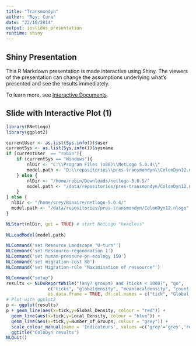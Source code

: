 ```yaml
---
title: "Transmondyn"
author: "Rey; Cura"
date: "22/10/2014"
output: ioslides_presentation
runtime: shiny
---
```


## Shiny Presentation

This R Markdown presentation is made interactive using Shiny. The viewers of the presentation can change the assumptions underlying what's presented and see the results immediately. 

To learn more, see [Interactive Documents](http://rmarkdown.rstudio.com/authoring_shiny.html).

## Slide with Interactive Plot (1)
```r
library(RNetLogo)
library(ggplot2)

currentUser <- as.list(Sys.info())$user
currentSys <- as.list(Sys.info())$sysname
if (currentUser  == "robin"){
	if (currentSys == "Windows"){
		nlDir <- "C:\\Program Files (x86)\\NetLogo 5.0.4\\"
		model.path <- "D:\\repositories\\pres-transmondyn\\ColonDyn12.nlogo"
	} else {
		nlDir <- "/home/robin/Downloads/netlogo-5.0.5/"
		model.path <- "/data/repositories/pres-transmondyn/ColonDyn12.nlogo"
	}
} else {
  nlDir <- "/home/srey/Binaire/netlogo-5.0.4/"
  model.path <- "/data/repositories/pres-transmondyn/ColonDyn12.nlogo"
}

NLStart(nlDir, gui = TRUE) # start NetLogo "headless"
 
NLLoadModel(model.path)

NLCommand('set Resource_Landscape "U-turn"')
NLCommand('set Ressource-regeneration 1')
NLCommand('set human-pressure-on-ecology 150')
NLCommand('set migration-cost 80')
NLCommand('set Migration-rule "Maximisation of ressource"')

NLCommand("setup")
results <- NLDoReportWhile("(any? groups) and (ticks < 1000)", "go",
                c("ticks", "globaldensity", "meanlocaldensity", "count groups"),
                as.data.frame = TRUE, df.col.names = c("tick", "Global_Density", "Local_Density", "Number_of_Groups"))
# Plot with ggplot2
p <- ggplot(results)
p + geom_line(aes(x=tick,y=Global_Density, colour = "red")) + 
  geom_line(aes(x=tick,y=Local_Density, colour = "blue")) + 
  geom_line(aes(x=tick,y=Number_of_Groups, colour = "grey")) + 
  scale_colour_manual(name = 'Indicateurs', values =c('grey'='grey','red'='red','blue'='blue'), labels = c('Densité locale', "Nombre de groupes en vie", 'Densité globale')) + 
  ggtitle("ColoDyn results")
NLQuit()
```



